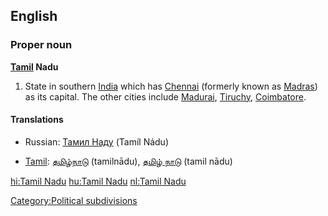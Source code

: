 ==English==
{{wikipedia}}
===Proper noun===
'''[[Tamil]] Nadu'''

#State in southern [[India]] which has [[Chennai]] (formerly known as [[Madras]]) as its capital. The other cities include [[Madurai]], [[Tiruchy]], [[Coimbatore]].

====Translations====
{{top}}
*Russian: [[Тамил Наду]] (Tamíl Nádu)
{{mid}}
*[[Tamil]]: [[தமிழ்நாடு]] (tamilnādu), [[தமிழ் நாடு]] (tamil nādu)
{{bottom}}

[[Category:Political subdivisions]]

[[hi:Tamil Nadu]]
[[hu:Tamil Nadu]]
[[nl:Tamil Nadu]]